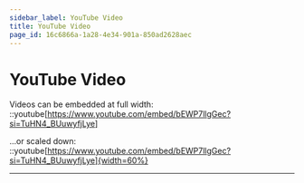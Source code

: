 ```yaml
---
sidebar_label: YouTube Video
title: YouTube Video
page_id: 16c6866a-1a28-4e34-901a-850ad2628aec
---
```


# YouTube Video
Videos can be embedded at full width:
::youtube[https://www.youtube.com/embed/bEWP7llgGec?si=TuHN4_BUuwyfjLye]

...or scaled down:
::youtube[https://www.youtube.com/embed/bEWP7llgGec?si=TuHN4_BUuwyfjLye]{width=60%}

---
